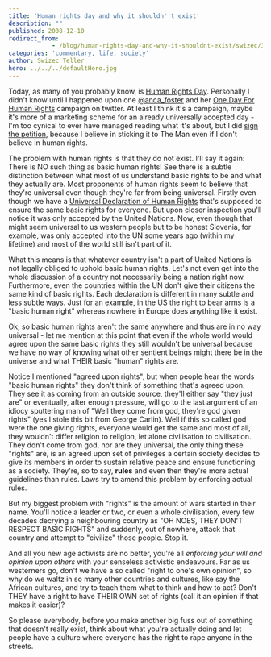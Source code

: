 ```yaml
---
title: 'Human rights day and why it shouldn''t exist'
description: ""
published: 2008-12-10
redirect_from: 
            - /blog/human-rights-day-and-why-it-shouldnt-exist/swizec/32
categories: 'commentary, life, society'
author: Swizec Teller
hero: ../../../defaultHero.jpg
---
```

Today, as many of you probably know, is [Human Rights Day](http://en.wikipedia.org/wiki/Human_Rights_Day). Personally I didn't know until I happened upon one [@anca_foster](http://twitter.com/anca_foster) and her [One Day For Human Rights](http://www.onedayforhumanrights.com/) campaign on twitter. At least I think it's a campaign, maybe it's more of a marketing scheme for an already universally accepted day - I'm too cynical to ever have managed reading what it's about, but I did [sign the petition](http://www.humanrightsactioncenter.org/petition/index.php), because I believe in sticking it to The Man even if I don't believe in human rights.

The problem with human rights is that they do not exist. I'll say it again: There is NO such thing as basic human rights! See there is a subtle distinction between what most of us understand basic rights to be and what they actually are. Most proponents of human rights seem to believe that they're universal even though they're far from being universal. Firstly even though we have a [Universal Declaration of Human Rights](http://en.wikipedia.org/wiki/Universal_Declaration_of_Human_Rights) that's supposed to ensure the same basic rights for everyone. But upon closer inspection you'll notice it was only accepted by the United Nations. Now, even though that might seem universal to us western people but to be honest Slovenia, for example, was only accepted into the UN some years ago (within my lifetime) and most of the world still isn't part of it.

What this means is that whatever country isn't a part of United Nations is not legally obliged to uphold basic human rights. Let's not even get into the whole discussion of a country not necessarily being a nation right now. Furthermore, even the countries within the UN don't give their citizens the same kind of basic rights. Each declaration is different in many subtle and less subtle ways. Just for an example, in the US the right to bear arms is a "basic human right" whereas nowhere in Europe does anything like it exist.

Ok, so basic human rights aren't the same anywhere and thus are in no way universal - let me mention at this point that even if the whole world would agree upon the same basic rights they still wouldn't be universal because we have no way of knowing what other sentient beings might there be in the universe and what THEIR basic "human" rights are.

Notice I mentioned "agreed upon rights", but when people hear the words "basic human rights" they don't think of something that's agreed upon. They see it as coming from an outside source, they'll either say "they just are" or eventually, after enough pressure, will go to the last argument of an idiocy sputtering man of "Well they come from god, they're god given rights" (yes I stole this bit from George Carlin). Well if this so called god were the one giving rights, everyone would get the same and most of all, they wouldn't differ religion to religion, let alone civilisation to civilisation. They don't come from god, nor are they universal, the only thing these "rights" are, is an agreed upon set of privileges a certain society decides to give its members in order to sustain relative peace and ensure functioning as a society. They're, so to say, **rules** and even then they're more actual guidelines than rules. Laws try to amend this problem by enforcing actual rules.

But my biggest problem with "rights" is the amount of wars started in their name. You'll notice a leader or two, or even a whole civilisation, every few decades decrying a neighbouring country as "OH NOES, THEY DON'T RESPECT BASIC RIGHTS" and suddenly, out of nowhere, attack that country and attempt to "civilize" those people. Stop it.

And all you new age activists are no better, you're all _enforcing your will and opinion upon others_ with your senseless activistic endeavours. Far as us westerners go, don't we have a so called "right to one's own opinion", so why do we waltz in so many other countries and cultures, like say the African cultures, and try to teach them what to think and how to act? Don't THEY have a right to have THEIR OWN set of rights (call it an opinion if that makes it easier)?

So please everybody, before you make another big fuss out of something that doesn't really exist, think about what you're actually doing and let people have a culture where everyone has the right to rape anyone in the streets.